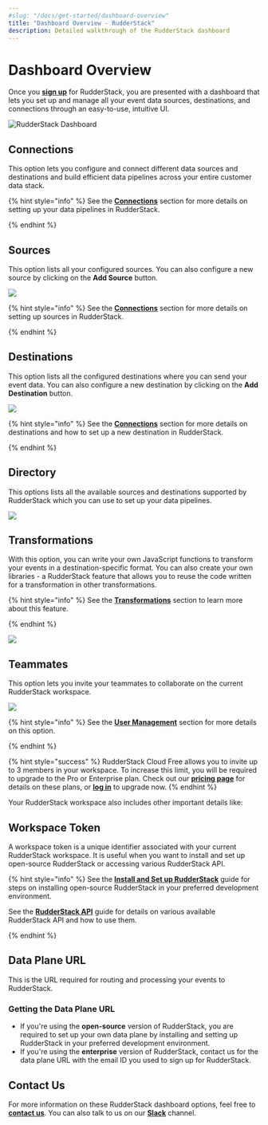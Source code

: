```yaml
---
#slug: "/docs/get-started/dashboard-overview"
title: "Dashboard Overview - RudderStack"
description: Detailed walkthrough of the RudderStack dashboard
---
```


# Dashboard Overview

Once you [**sign up**](https://app.rudderlabs.com/signup?type=freetrial) for RudderStack, you are presented with a dashboard that lets you set up and manage all your event data sources, destinations, and connections through an easy-to-use, intuitive UI.

![RudderStack Dashboard](../../.gitbook/assets/1%20%2818%29.png)

## Connections

This option lets you configure and connect different data sources and destinations and build efficient data pipelines across your entire customer data stack.

{% hint style="info" %}
See the [**Connections**](../../connections/) section for more details on setting up your data pipelines in RudderStack.

{% endhint %}

## Sources

This option lists all your configured sources. You can also configure a new source by clicking on the **Add Source** button.

![](../../.gitbook/assets/2%20%2824%29.png)

{% hint style="info" %}
See the [**Connections**](../../connections/) section for more details on setting up sources in RudderStack.

{% endhint %}

## Destinations

This option lists all the configured destinations where you can send your event data. You can also configure a new destination by clicking on the **Add Destination** button.

![](../../.gitbook/assets/3%20%2821%29.png)

{% hint style="info" %}
See the [**Connections**](../../connections/) section for more details on destinations and how to set up a new destination in RudderStack.

{% endhint %}

## Directory

This options lists all the available sources and destinations supported by RudderStack which you can use to set up your data pipelines.

![](../../.gitbook/assets/4%20%2821%29.png)

## Transformations

With this option, you can write your own JavaScript functions to transform your events in a destination-specific format. You can also create your own libraries - a RudderStack feature that allows you to reuse the code written for a transformation in other transformations.

{% hint style="info" %}
See the [**Transformations**](../../adding-a-new-user-transformation-in-rudderstack/) section to learn more about this feature.

{% endhint %}

![](../../.gitbook/assets/5%20%2821%29.png)

## Teammates

This option lets you invite your teammates to collaborate on the current RudderStack workspace.

![](../../.gitbook/assets/7%20%2814%29.png)

{% hint style="info" %}
See the [**User Management**](user-management.md) section for more details on this option.

{% endhint %}

{% hint style="success" %}
RudderStack Cloud Free allows you to invite up to 3 members in your workspace.
To increase this limit, you will be required to upgrade to the Pro or
Enterprise plan. Check out our [**pricing
page**](https://rudderstack.com/pricing/) for details on these plans, or
[**log in**](http://app.rudderstack.com/upgrade) to upgrade now.
{% endhint %}

Your RudderStack workspace also includes other important details like:

## Workspace Token

A workspace token is a unique identifier associated with your current RudderStack workspace. It is useful when you want to install and set up open-source RudderStack or accessing various RudderStack API.

{% hint style="info" %}
See the [**Install and Set up RudderStack**](../installing-and-setting-up-rudderstack/) guide for steps on installing open-source RudderStack in your preferred development environment.

See the [**RudderStack API**](../../rudderstack-api/) guide for details on various available RudderStack API and how to use them.

{% endhint %}

## Data Plane URL

This is the URL required for routing and processing your events to RudderStack.

### **Getting the Data Plane URL**

- If you're using the **open-source** version of RudderStack, you are required to set up your own data plane by installing and setting up RudderStack in your preferred development environment.
- If you're using the **enterprise** version of RudderStack, contact us for the data plane URL with the email ID you used to sign up for RudderStack.

## Contact Us

For more information on these RudderStack dashboard options, feel free to [**contact us**](mailto:%20docs@rudderstack.com). You can also talk to us on our [**Slack**](https://resources.rudderstack.com/join-rudderstack-slack) channel.
